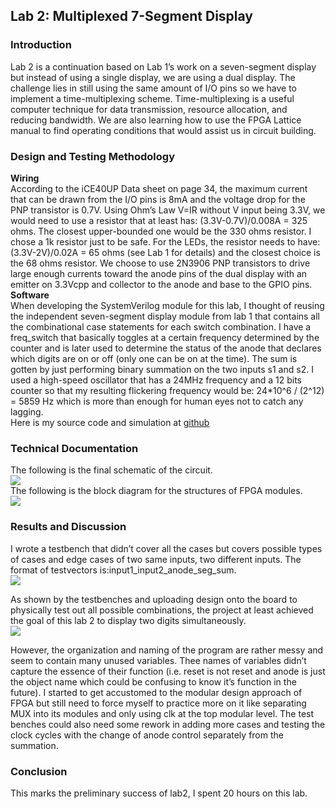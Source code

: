 ## **Lab 2: Multiplexed 7-Segment Display**

### **Introduction** <br>

Lab 2 is a continuation based on Lab 1's work on a seven-segment display but instead of using a single display, we are using a dual display. The challenge lies in still using the same amount of I/O pins so we have to implement a time-multiplexing scheme. Time-multiplexing is a useful computer technique for data transmission, resource allocation, and reducing bandwidth. We are also learning how to use the FPGA Lattice manual to find operating conditions that would assist us in circuit building. <br>

### **Design and Testing Methodology**<br>
**Wiring**<br>
According to the iCE40UP Data sheet on page 34, the maximum current that can be drawn from the I/O pins is 8mA and the voltage drop for the PNP transistor is 0.7V. Using Ohm's Law V=IR without V input being 3.3V, we would need to use a resistor that at least has: (3.3V-0.7V)/0.008A = 325 ohms. The closest upper-bounded one would be the 330 ohms resistor. I chose a 1k resistor just to be safe. For the LEDs, the resistor needs to have: (3.3V-2V)/0.02A = 65 ohms (see Lab 1 for details) and the closest choice is the 68 ohms resistor. We choose to use 2N3906 PNP transistors to drive large enough currents toward the anode pins of the dual display with an emitter on 3.3Vcpp and collector to the anode and base to the GPIO pins. <br>
**Software**<br>
When developing the SystemVerilog module for this lab, I thought of reusing the independent seven-segment display module from lab 1 that contains all the combinational case statements for each switch combination. I have a freq_switch that basically toggles at a certain frequency determined by the counter and is later used to determine the status of the anode that declares which digits are on or off (only one can be on at the time). The sum is gotten by just performing binary summation on the two inputs s1 and s2. I used a high-speed oscillator that has a 24MHz frequency and a 12 bits counter so that my resulting flickering frequency would be: 24*10^6 / (2^12) = 5859 Hz which is more than enough for human eyes not to catch any lagging.<br>
Here is my source code and simulation at [github](https://github.com/Amigoyith/e155-lab2/tree/main)<br>

### **Technical Documentation**<br>
The following is the final schematic of the circuit.<br>
![](images\lab2schematics.jpg)<br>
The following is the block diagram for the structures of FPGA modules. <br>
![](images\lab2blockdiagram.jpg)<br>

### **Results and Discussion**<br>
I wrote a testbench that didn't cover all the cases but covers possible types of cases and edge cases of two same inputs, two different inputs. The format of testvectors is:input1_input2_anode_seg_sum.<br>
![](images\lab2_AL_tb.jpg)<br>


As shown by the testbenches and uploading design onto the board to physically test out all possible combinations, the project at least achieved the goal of this lab 2 to display two digits simultaneously. <br>
![](images\lab2baord.jpg)<br>

However, the organization and naming of the program are rather messy and seem to contain many unused variables. Thee names of variables didn't capture the essence of their function (i.e. reset is not reset and anode is just the object name which could be confusing to know it's function in the future). I started to get accustomed to the modular design approach of FPGA but still need to force myself to practice more on it like separating MUX into its modules and only using clk at the top modular level. The test benches could also need some rework in adding more cases and testing the clock cycles with the change of anode control separately from the summation. <br>

### **Conclusion**<br>
This marks the preliminary success of lab2, I spent 20 hours on this lab.


